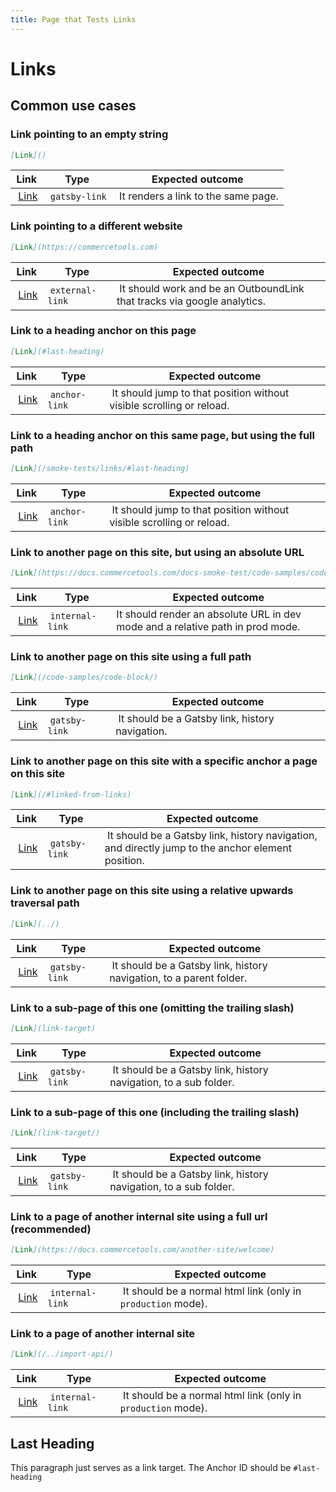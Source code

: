 ```yaml
---
title: Page that Tests Links
---
```


# Links

## Common use cases

### Link pointing to an empty string

```md
[Link]()
```

| Link      | Type           | Expected outcome                     |
| --------- | -------------- | ------------------------------------ |
|  [Link]() |  `gatsby-link` |  It renders a link to the same page. |

### Link pointing to a different website

```md
[Link](https://commercetools.com)
```

| Link                               | Type             | Expected outcome                                                         |
| ---------------------------------- | ---------------- | ------------------------------------------------------------------------ |
|  [Link](https://commercetools.com) |  `external-link` |  It should work and be an OutboundLink that tracks via google analytics. |

### Link to a heading anchor on this page

```md
[Link](#last-heading)
```

| Link                   | Type           | Expected outcome                                                      |
| ---------------------- | -------------- | --------------------------------------------------------------------- |
|  [Link](#last-heading) |  `anchor-link` |  It should jump to that position without visible scrolling or reload. |

### Link to a heading anchor on this same page, but using the full path

```md
[Link](/smoke-tests/links/#last-heading)
```

| Link                                      | Type           | Expected outcome                                                      |
| ----------------------------------------- | -------------- | --------------------------------------------------------------------- |
|  [Link](/smoke-tests/links/#last-heading) |  `anchor-link` |  It should jump to that position without visible scrolling or reload. |

### Link to another page on this site, but using an absolute URL

```md
[Link](https://docs.commercetools.com/docs-smoke-test/code-samples/code-block/)
```

| Link                                                                             | Type             | Expected outcome                                                               |
| -------------------------------------------------------------------------------- | ---------------- | ------------------------------------------------------------------------------ |
|  [Link](https://docs.commercetools.com/docs-smoke-test/code-samples/code-block/) |  `internal-link` | It should render an absolute URL in dev mode and a relative path in prod mode. |

### Link to another page on this site using a full path

```md
[Link](/code-samples/code-block/)
```

| Link                               | Type           | Expected outcome                                 |
| ---------------------------------- | -------------- | ------------------------------------------------ |
|  [Link](/code-samples/code-block/) |  `gatsby-link` |  It should be a Gatsby link, history navigation. |

### Link to another page on this site with a specific anchor a page on this site

```md
[Link](/#linked-from-links)
```

| Link                         | Type           | Expected outcome                                                                                   |
| ---------------------------- | -------------- | -------------------------------------------------------------------------------------------------- |
|  [Link](/#linked-from-links) |  `gatsby-link` |  It should be a Gatsby link, history navigation, and directly jump to the anchor element position. |

### Link to another page on this site using a relative upwards traversal path

```md
[Link](../)
```

| Link         | Type           | Expected outcome                                                     |
| ------------ | -------------- | -------------------------------------------------------------------- |
|  [Link](../) |  `gatsby-link` |  It should be a Gatsby link, history navigation, to a parent folder. |

### Link to a sub-page of this one (omitting the trailing slash)

```md
[Link](link-target)
```

| Link                 | Type           | Expected outcome                                                  |
| -------------------- | -------------- | ----------------------------------------------------------------- |
|  [Link](link-target) |  `gatsby-link` |  It should be a Gatsby link, history navigation, to a sub folder. |

### Link to a sub-page of this one (including the trailing slash)

```md
[Link](link-target/)
```

| Link                  | Type           | Expected outcome                                                  |
| --------------------- | -------------- | ----------------------------------------------------------------- |
|  [Link](link-target/) |  `gatsby-link` |  It should be a Gatsby link, history navigation, to a sub folder. |

### Link to a page of another internal site using a full url (recommended)

```md
[Link](https://docs.commercetools.com/another-site/welcome)
```

| Link                                                         | Type             | Expected outcome                                              |
| ------------------------------------------------------------ | ---------------- | ------------------------------------------------------------- |
|  [Link](https://docs.commercetools.com/another-site/welcome) |  `internal-link` |  It should be a normal html link (only in `production` mode). |

### Link to a page of another internal site

```md
[Link](/../import-api/)
```

| Link                     | Type             | Expected outcome                                              |
| ------------------------ | ---------------- | ------------------------------------------------------------- |
|  [Link](/../import-api/) |  `internal-link` |  It should be a normal html link (only in `production` mode). |

## Last Heading

This paragraph just serves as a link target. The Anchor ID should be `#last-heading`

